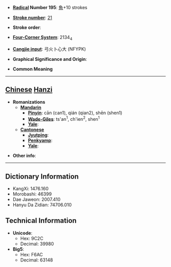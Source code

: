 * '''[[Wiktionary:Chinese radical index| Radical]] Number 195''': [[Wiktionary:Chinese radical index 魚|魚]]+10 strokes

* '''[[Wiktionary:Chinese total strokes index|Stroke number]]''': [[Wiktionary:Chinese total strokes index 21|21]]

* '''Stroke order''': 

* '''[[Wiktionary:Chinese four corner index|Four-Corner System]]''': 2134<sub>4</sub>

* '''[[Wiktionary:Chinese Cangjie index|Cangjie input]]''': 弓火卜心大 (NFYPK)

* '''Graphical Significance and Origin''': 

* '''Common Meaning'''

----

== [[Chinese]] [[Hanzi]] ==

* '''Romanizations'''
** '''[[Mandarin]]'''
*** '''[[Pinyin]]''': cān (can1), qián (qian2), shēn (shen1)
*** '''[[Wade-Giles]]''': ts'an<sup>1</sup>, ch'ien<sup>2</sup>, shen<sup>1</sup>
*** '''[[Yale]]''': 
** '''[[Cantonese]]'''
*** '''[[Jyutping]]''':
*** '''[[Penkyamp]]''': 
*** '''[[Yale]]''': 

* '''Other info''': 

----

== Dictionary Information ==

* KangXi: 1476.160
* Morobashi: 46399
* Dae Jaweon: 2007.410
* Hanyu Da Zidian: 74706.010

== Technical Information ==

* '''Unicode''':
** Hex: 9C2C
** Decimal: 39980
* '''Big5''':
** Hex: F6AC
** Decimal: 63148